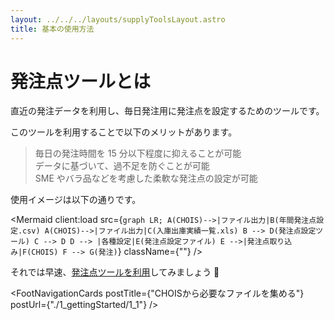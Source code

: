 ```yaml
---
layout: ../../../layouts/supplyToolsLayout.astro
title: 基本の使用方法
---
```



# 発注点ツールとは

直近の発注データを利用し、毎日発注用に発注点を設定するためのツールです。

このツールを利用することで以下のメリットがあります。

> 毎日の発注時間を 15 分以下程度に抑えることが可能  
> データに基づいて、過不足を防ぐことが可能  
> SME やバラ品などを考慮した柔軟な発注点の設定が可能

使用イメージは以下の通りです。

<Mermaid
  client:load
  src={`graph LR;
A(CHOIS)-->|ファイル出力|B(年間発注点設定.csv)
A(CHOIS)-->|ファイル出力|C(入庫出庫実績一覧.xls)
B --> D(発注点設定ツール)
C --> D
D --> |各種設定|E(発注点設定ファイル)
E -->|発注点取り込み|F(CHOIS)
F --> G(発注)`}
  className={""}
/>

それでは早速、[発注点ツールを利用](./1_gettingStarted/1_1)してみましょう 🚀

<FootNavigationCards
  postTitle={"CHOISから必要なファイルを集める"}
  postUrl={"./1_gettingStarted/1_1"}
/>
